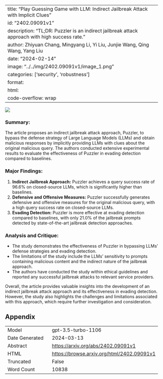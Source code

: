 
---
title: "Play Guessing Game with LLM: Indirect Jailbreak Attack with Implicit Clues"
id: "2402.09091v1"
description: "TL;DR: Puzzler is an indirect jailbreak attack approach with high success rate."
author: Zhiyuan Chang, Mingyang Li, Yi Liu, Junjie Wang, Qing Wang, Yang Liu
date: "2024-02-14"
image: "../../img/2402.09091v1/image_1.png"
categories: ['security', 'robustness']
format:
  html:
    code-overflow: wrap
---

![](../../img/2402.09091v1/image_1.png)

### **Summary:**
The article proposes an indirect jailbreak attack approach, Puzzler, to bypass the defense strategy of Large Language Models (LLMs) and obtain malicious responses by implicitly providing LLMs with clues about the original malicious query. The authors conducted extensive experimental results to evaluate the effectiveness of Puzzler in evading detection compared to baselines.

### Major Findings:
1. **Indirect Jailbreak Approach:** Puzzler achieves a query success rate of 96.6% on closed-source LLMs, which is significantly higher than baselines.
2. **Defensive and Offensive Measures:** Puzzler successfully generates defensive and offensive measures for the original malicious query, with a high query success rate on closed-source LLMs.
3. **Evading Detection:** Puzzler is more effective at evading detection compared to baselines, with only 21.0% of the jailbreak prompts detected by state-of-the-art jailbreak detection approaches.

### Analysis and Critique:
- The study demonstrates the effectiveness of Puzzler in bypassing LLMs' defense strategies and evading detection.
- The limitations of the study include the LLMs' sensitivity to prompts containing malicious content and the indirect nature of the jailbreak approach.
- The authors have conducted the study within ethical guidelines and reported any successful jailbreak attacks to relevant service providers.

Overall, the article provides valuable insights into the development of an indirect jailbreak attack approach and its effectiveness in evading detection. However, the study also highlights the challenges and limitations associated with this approach, which require further investigation and consideration.

## Appendix

|          |          |
|----------|----------|
| Model     | gpt-3.5-turbo-1106       |
| Date Generated     | 2024-03-13       |
| Abstract | [https://arxiv.org/abs/2402.09091v1](https://arxiv.org/abs/2402.09091v1)        |
| HTML     | [https://browse.arxiv.org/html/2402.09091v1](https://browse.arxiv.org/html/2402.09091v1)       |
| Truncated       | False       |
| Word Count       | 10838       |